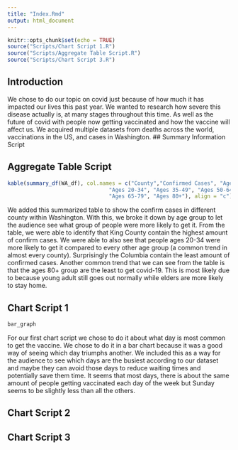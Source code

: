 ```yaml
---
title: "Index.Rmd"
output: html_document
---
```


```r
knitr::opts_chunk$set(echo = TRUE)
source("Scripts/Chart Script 1.R")
source("Scripts/Aggregate Table Script.R")
source("Scripts/Chart Script 3.R")
```

## Introduction

We chose to do our topic on covid just because of how much it has impacted our lives this past year. We wanted to research how severe this disease actually is, at many stages throughout this time. As well as the future of covid with people now getting vaccinated and how the vaccine will affect us. We acquired multiple datasets from deaths across the world, vaccinations in the US, and cases in Washington.
## Summary Information Script




## Aggregate Table Script
```r
kable(summary_df(WA_df), col.names = c("County","Confirmed Cases", "Ages 0-19", 
                                "Ages 20-34", "Ages 35-49", "Ages 50-64", 
                                "Ages 65-79", "Ages 80+"), align = "c")
```

We added this summarized table to show the confirm cases in different county within Washington. With this, we broke it down by age group to let the audience see what group of people were more likely to get it. From the table, we were able to identify that King County contain the highest amount of confirm cases. We were able to also see that people ages 20-34 were more likely to get it compared to every other age group (a common trend in almost every county). Surprisingly the Columbia contain the least amount of confirmed cases. Another common trend that we can see from the table is that the ages 80+ group are the least to get covid-19. This is most likely due to because young adult still goes out normally while elders are more likely to stay home. 



## Chart Script 1
```r
bar_graph
```

For our first chart script we chose to do it about what day is most common to get the vaccine. We chose to do it in a bar chart because it was a good way of seeing which day triumphs another. We included this as a way for the audience to see which days are the busiest according to our dataset and maybe they can avoid those days to reduce waiting times and potentially save them time. It seems that most days, there is about the same amount of people getting vaccinated each day of the week but Sunday seems to be slightly less than all the others.


##  Chart Script 2






##  Chart Script 3

